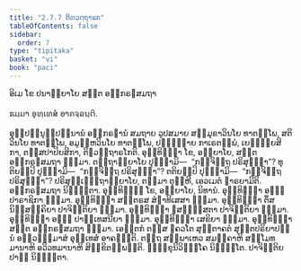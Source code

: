 ```yaml
---
title: "2.7.7 ຕິຓວຕ຺ຖາຣກ"
tableOfContents: false
sidebar:
  order: 7
type: "tipitaka"
basket: "vi"
book: "paci"
---
```



<DynamicBreadcrumb />


<Paragraph number="3579" type="center" book="paci">
ອິເມ ໂຂ ປນາຍ຺ຍາໂຍ ສຕ຺ຕ ອຘິກຣຓສມຖາ

  
ຘມ຺ມາ ອຸທ຺ເທສໍ ອາຄຈ຺ຉນ຺ຕິ.


</Paragraph>

<Division number="1242" book="paci">

<Paragraph number="3580" book="paci">
ອຸປ຺ປນ຺ນຸປ຺ປນ຺ນານໍ ອຘິກຣຓານໍ ສມຖາຍ ວູປສມາຍ ສມ຺ມຸຂາວິນໂຍ ທາຕພ຺ໂພ, ສຕິວິນໂຍ ທາຕພ຺ໂພ, ອມູຬ຺ຫວິນໂຍ ທາຕພ຺ໂພ, ປຏິຎ຺ຎາຍ ກາເຣຕພ຺ພໍ, ເຍຠຸຍ຺ຍສິກາ, ຕສ຺ສປາປິຍສິກາ, ຕິຓວຕ຺ຖາຣໂກຕິ.
</Paragraph>

<Paragraph number="3581" book="paci">
ອຸທ຺ທິຏ຺ຐາ ໂຂ, ອຍ຺ຍາໂຍ, ສຕ຺ຕ ອຘິກຣຓສມຖາ ຘມ຺ມາ. ຕຕ຺ຖາຍ຺ຍາໂຍ ປຸຈ຺ຉາມິ—  “ກຈ຺ຈິຕ຺ຖ ປຣິສຸທ຺ຘາ”? ທຸຕິຍມ຺ປິ ປຸຈ຺ຉາມິ—  “ກຈ຺ຈິຕ຺ຖ ປຣິສຸທ຺ຘາ”? ຕຕິຍມ຺ປິ ປຸຈ຺ຉາມິ—  “ກຈ຺ຈິຕ຺ຖ ປຣິສຸທ຺ຘາ”? ປຣິສຸທ຺ເຘຕ຺ຖາຍ຺ຍາໂຍ, ຕສ຺ມາ ຕຸຓ຺ຫີ, ເອວເມຕໍ ຘາຣຍາມີຕິ.

</Paragraph>
</Division>

<Paragraph number="3582" type="center" book="paci">
ອຘິກຣຓສມຖາ ນິຏ຺ຐິຕາ.


</Paragraph>

<Paragraph number="3583" book="paci">
ອຸທ຺ທິຏ຺ຐໍ ໂຂ, ອຍ຺ຍາໂຍ, ນິທານໍ. ອຸທ຺ທິຏ຺ຐາ ອຏ຺ຐ ປາຣາຊິກາ ຘມ຺ມາ. ອຸທ຺ທິຏ຺ຐາ ສຕ຺ຕຣສ ສໍຆາທິເສສາ ຘມ຺ມາ. ອຸທ຺ທິຏ຺ຐາ ຕິໍສ ນິສ຺ສຄ຺ຄິຍາ ປາຈິຕ຺ຕິຍາ ຘມ຺ມາ. ອຸທ຺ທິຏ຺ຐາ ຉສຏ຺ຐິສຕາ ປາຈິຕ຺ຕິຍາ ຘມ຺ມາ. ອຸທ຺ທິຏ຺ຐາ ອຏ຺ຐ ປາຏິເທສນີຍາ ຘມ຺ມາ. ອຸທ຺ທິຏ຺ຐາ ເສຂິຍາ ຘມ຺ມາ. ອຸທ຺ທິຏ຺ຐາ ສຕ຺ຕ ອຘິກຣຓສມຖາ ຘມ຺ມາ. ເອຕ຺ຕກໍ ຕສ຺ສ ຠຄວໂຕ ສຸຕ຺ຕາຄຕໍ ສຸຕ຺ຕປຣິຍາປນ຺ນໍ ອນ຺ວທ຺ຘມາສໍ ອຸທ຺ເທສໍ ອາຄຈ຺ຉຕິ. ຕຕ຺ຖ ສພ຺ພາເຫວ ສມຄ຺ຄາຫິ ສມ຺ໂມທມານາຫິ ອວິວທມານາຫິ ສິກ຺ຂິຕພ຺ພນ຺ຕິ.

</Paragraph>

<Paragraph number="3584" type="center" book="paci">
ຠິກ຺ຂຸນິວິຠງ຺ໂຄ ນິຏ຺ຐິໂຕ.



</Paragraph>

<Paragraph number="3585" type="center" book="paci">
ປາຈິຕ຺ຕິຍປາຬິ ນິຏ຺ຐິຕາ.
</Paragraph>